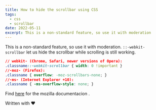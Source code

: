 ```yaml
---
title: How to hide the scrollbar using CSS
tags:
  - css 
  - scrollbar
date: 2022-05-11
excerpt: This is a non-standard feature, so use it with moderation
---
```


This is a non-standard feature, so use it with moderation. `::-webkit-scrollbar` let us hide the scrollbar while scrolling is still working.

```css
// webkit- (Chrome, Safari, newer versions of Opera):
.classname::-webkit-scrollbar { width: 0 !important }
//-moz- (Firefox):
.classname { overflow: -moz-scrollbars-none; }
//-ms- (Internet Explorer +10):
.classname { -ms-overflow-style: none; }
```

Find [here](https://developer.mozilla.org/en-US/docs/Web/CSS/::-webkit-scrollbar) for the mozilla documentacion .


Written with ❤️